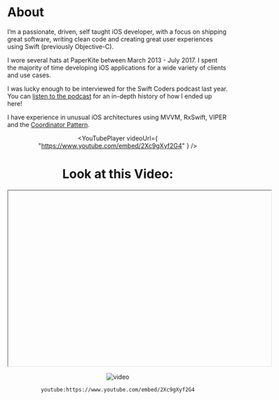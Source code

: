 
# About

I’m a passionate, driven, self taught iOS developer, with a focus on shipping great software, writing clean code and creating great user experiences using Swift (previously Objective-C).

I wore several hats at PaperKite between March 2013 - July 2017. I spent the majority of time developing iOS applications for a wide variety of clients and use cases.

I was lucky enough to be interviewed for the Swift Coders podcast last year. You can [listen to the podcast](https://swiftcoders.podbean.com/e/53-will-townsend-ios-team-lead-at-paperkite/) for an in-depth history of how I ended up here!

I have experience in unusual iOS architectures using MVVM, RxSwift, VIPER and the [Coordinator Pattern](/2016/an-ios-coordinator-pattern).

<Header />

<YouTubePlayer videoUrl={ "https://www.youtube.com/embed/2Xc9gXyf2G4" } />

# Look at this Video:

<iframe url="https://www.youtube.com/embed/2Xc9gXyf2G4" width="600" height="400"></iframe>

![video](https://www.youtube.com/embed/2Xc9gXyf2G4)

`youtube:https://www.youtube.com/embed/2Xc9gXyf2G4`

